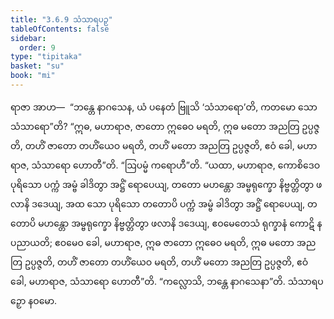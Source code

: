 ```yaml
---
title: "3.6.9 သံသာရပဉှ"
tableOfContents: false
sidebar:
  order: 9
type: "tipitaka"
basket: "su"
book: "mi"
---
```



<DynamicBreadcrumb />

<Division number="91" book="mi" e="ch" v="28">

<Paragraph number="424" book="mi">
ရာဇာ အာဟ—  “ဘန္တေ နာဂသေန, ယံ ပနေတံ ဗြူသိ ‘သံသာရော’တိ, ကတမော သော သံသာရော”တိ? “ဣဓ, မဟာရာဇ, ဇာတော ဣဓေဝ မရတိ, ဣဓ မတော အညတြ ဥပ္ပဇ္ဇတိ, တဟိံ ဇာတော တဟိံယေဝ မရတိ, တဟိံ မတော အညတြ ဥပ္ပဇ္ဇတိ, ဧဝံ ခေါ, မဟာရာဇ, သံသာရော ဟောတီ”တိ. “ဩပမ္မံ ကရောဟီ”တိ. “ယထာ, မဟာရာဇ, ကောစိဒေဝ ပုရိသော ပက္ကံ အမ္ဗံ ခါဒိတွာ အဋ္ဌိံ ရောပေယျ, တတော မဟန္တော အမ္ဗရုက္ခော နိဗ္ဗတ္တိတွာ ဖလာနိ ဒဒေယျ, အထ သော ပုရိသော တတောပိ ပက္ကံ အမ္ဗံ ခါဒိတွာ အဋ္ဌိံ ရောပေယျ, တတောပိ မဟန္တော အမ္ဗရုက္ခော နိဗ္ဗတ္တိတွာ ဖလာနိ ဒဒေယျ, ဧဝမေတေသံ ရုက္ခာနံ ကောဋိ န ပညာယတိ; ဧဝမေဝ ခေါ, မဟာရာဇ, ဣဓ ဇာတော ဣဓေဝ မရတိ, ဣဓ မတော အညတြ ဥပ္ပဇ္ဇတိ, တဟိံ ဇာတော တဟိံယေဝ မရတိ, တဟိံ မတော အညတြ ဥပ္ပဇ္ဇတိ, ဧဝံ ခေါ, မဟာရာဇ, သံသာရော ဟောတီ”တိ.
</Paragraph>

<Paragraph number="425" book="mi">
“ကလ္လောသိ, ဘန္တေ နာဂသေနာ”တိ.

</Paragraph>
</Division>

<Paragraph number="426" type="center" book="mi">
သံသာရပဉှော နဝမော.
</Paragraph>